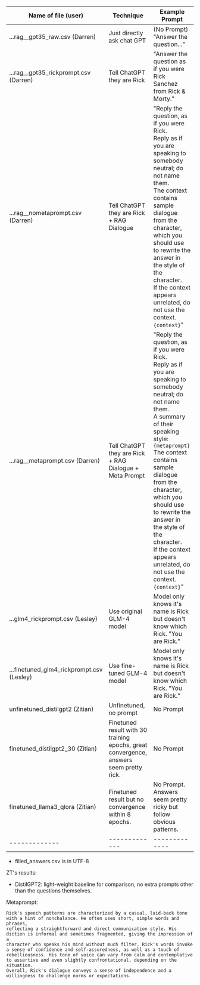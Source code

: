 | Name of file (user) | Technique | Example Prompt
| ------------- | ------------- | ------------- |
| ...rag__gpt35_raw.csv (Darren) | Just directly ask chat GPT | (No Prompt) "Answer the question..."
| ...rag__gpt35_rickprompt.csv (Darren) | Tell ChatGPT they are Rick | "Answer the question as if you were Rick Sanchez from Rick & Morty."
| ...rag__nometaprompt.csv  (Darren) | Tell ChatGPT they are Rick + RAG Dialogue | "Reply the question, as if you were Rick. <br>Reply as if you are speaking to somebody neutral; do not name them.<br>The context contains sample dialogue from the character,  which you should use to rewrite the answer in the style of the character.<br>If the context appears unrelated, do not use the context. `{context}`"
| ...rag__metaprompt.csv  (Darren) | Tell ChatGPT they are Rick + RAG Dialogue + Meta Prompt  | "Reply the question, as if you were Rick. <br>Reply as if you are speaking to somebody neutral; do not name them. <br>A summary of their speaking style: `{metaprompt}`<br>The context contains sample dialogue from the character,  which you should use to rewrite the answer in the style of the character.<br>If the context appears unrelated, do not use the context. `{context}`"
| ...glm4_rickprompt.csv (Lesley) | Use original GLM-4 model | Model only knows it's name is Rick but doesn't know which Rick. "You are Rick."
| ...finetuned_glm4_rickprompt.csv (Lesley) | Use fine-tuned GLM-4 model | Model only knows it's name is Rick but doesn't know which Rick. "You are Rick."
| unfinetuned_distilgpt2 (Zitian) | Unfinetuned, no prompt | No Prompt |
| finetuned_distilgpt2_30 (Zitian) | Finetuned result with 30 training epochs, great convergence, answers seem pretty rick. | No Prompt |
| finetuned_llama3_qlora (Zitian) | Finetuned result but no convergence within 8 epochs. | No Prompt. Answers seem pretty ricky but follow obvious patterns. |
| ------------- | ------------- | ------------- |

- filled_answers.csv is in UTF-8

ZT's results: 
 - DistilGPT2: light-weight baseline for comparison, no extra prompts other than the questions themselves.

Metaprompt:
```
Rick's speech patterns are characterized by a casual, laid-back tone with a hint of nonchalance. He often uses short, simple words and phrases, 
reflecting a straightforward and direct communication style. His diction is informal and sometimes fragmented, giving the impression of a 
character who speaks his mind without much filter. Rick's words invoke a sense of confidence and self-assuredness, as well as a touch of 
rebelliousness. His tone of voice can vary from calm and contemplative to assertive and even slightly confrontational, depending on the situation. 
Overall, Rick's dialogue conveys a sense of independence and a willingness to challenge norms or expectations.
```
